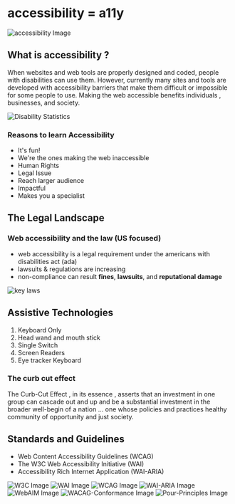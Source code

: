 # accessibility = a11y

![accessibility Image](images/accessibility.png)

## What is accessibility ?

When websites and web tools are properly designed and coded, people with disabilities can use them. However, currently many sites and tools are developed with accessibility barriers that make them difficult or impossible for some people to use. Making the web accessible benefits individuals , businesses, and society.

![Disability Statistics](images/disability_statistics.png)

### Reasons to learn Accessibility

- It's fun!
- We're the ones making the web inaccessible
- Human Rights
- Legal Issue
- Reach larger audience
- Impactful
- Makes you a specialist

## The Legal Landscape

### Web accessibility and the law (US focused)

- web accessibility is a legal requirement under the americans with disabilities act (ada)
- lawsuits & regulations are increasing
- non-compliance can result **fines**, **lawsuits**, and **reputational damage**

![key laws](images/laws.png)

## Assistive Technologies

1. Keyboard Only
2. Head wand and mouth stick
3. Single Switch
4. Screen Readers
5. Eye tracker Keyboard

### The curb cut effect

The Curb-Cut Effect , in its essence , asserts that an investment in one group can cascade out and up
and be a substantial investment in the broader well-begin of a nation ...
one whose policies and practices healthy community of opportunity and just society.

## Standards and Guidelines

- Web Content Accessibility Guidelines (WCAG)
- The W3C Web Accessibility Initiative (WAI)
- Accessibility Rich Internet Application (WAI-ARIA)

![W3C Image](images/W3C.png)
![WAI Image](images/WAI.png)
![WCAG Image](images/WCAG.png)
![WAI-ARIA Image](images/WAI-ARIA.png)
![WebAIM Image](images/WebAIM.png)
![WACAG-Conformance Image](images/WACAG-Conformance.png)
![Pour-Principles Image](images/Pour-Principles.png)
